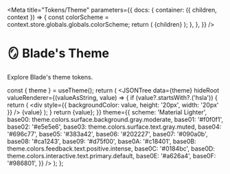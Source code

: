 
<Meta
  title="Tokens/Theme"
  parameters={{
    docs: {
      container: ({ children, context }) => {
        const colorScheme = context.store.globals.globals.colorScheme;
        return (
          <DocsContainer context={context}>
            <BladeProvider key={colorScheme} themeTokens={bladeTheme} colorScheme={colorScheme}>
              {children}
            </BladeProvider>
          </DocsContainer>
        );
      },
    },
  }}
/>

# 🪞 Blade's Theme

Explore Blade's theme tokens.

  const { theme } = useTheme();
  return (
    <Box>
      <JSONTree
        data={theme}
        hideRoot
        valueRenderer={(valueAsString, value) => {
          if (value?.startsWith?.('hsla')) {
            return (
              <Box display="inline-flex" gap="spacing.5">
                <div style={{ backgroundColor: value, height: '20px', width: '20px' }} />
                <Text>{value}</Text>
              </Box>
            );
          }
          return <Text display="inline">{value}</Text>;
        }}
        theme={{
          scheme: 'Material Lighter',
          base00: theme.colors.surface.background.gray.moderate,
          base01: '#f0f0f1',
          base02: '#e5e5e6',
          base03: theme.colors.surface.text.gray.muted,
          base04: '#696c77',
          base05: '#383a42',
          base06: '#202227',
          base07: '#090a0b',
          base08: '#ca1243',
          base09: '#d75f00',
          base0A: '#c18401',
          base0B: theme.colors.feedback.text.positive.intense,
          base0C: '#0184bc',
          base0D: theme.colors.interactive.text.primary.default,
          base0E: '#a626a4',
          base0F: '#986801',
        }}
      />
    </Box>
  );
};

<ThemeExplorer />
